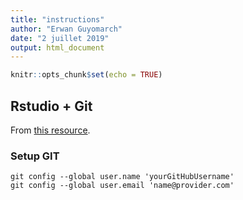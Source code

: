 ```yaml
---
title: "instructions"
author: "Erwan Guyomarch"
date: "2 juillet 2019"
output: html_document
---
```


```r
knitr::opts_chunk$set(echo = TRUE)
```

## Rstudio + Git

From [this resource](http://www.geo.uzh.ch/microsite/reproducible_research/post/rr-rstudio-git/).

### Setup GIT

```
git config --global user.name 'yourGitHubUsername'
git config --global user.email 'name@provider.com'
```